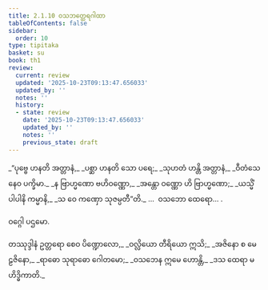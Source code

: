 ```yaml
---
title: 2.1.10 ဝသဘတ္ထေရဂါထာ
tableOfContents: false
sidebar:
  order: 10
type: tipitaka
basket: su
book: th1
review:
  current: review
  updated: '2025-10-23T09:13:47.656033'
  updated_by: ''
  notes: ''
  history:
  - state: review
    date: '2025-10-23T09:13:47.656033'
    updated_by: ''
    notes: ''
    previous_state: draft
---
```



<ReviewStatus review={frontmatter.review} showDetails={true} />

<HypothesisAnnotation frontmatter={frontmatter} />

<DynamicBreadcrumb />

<Division number="139" book="th1" e="ch" v="19" p="249">

<Paragraph number="301" type="verses" book="th1">
_“ပုဗ္ဗေ ဟနတိ အတ္တာနံ,_  
_ပစ္ဆာ ဟနတိ သော ပရေ;_  
_သုဟတံ ဟန္တိ အတ္တာနံ,_  
_ဝီတံသေနေဝ ပက္ခိမာ._  

</Paragraph>

</Division>
<Division number="140" book="th1" e="ch" v="19" p="249">

<Paragraph number="302" type="verses" book="th1">
_န ဗြာဟ္မဏော ဗဟိဝဏ္ဏော,_  
_အန္တော ဝဏ္ဏော ဟိ ဗြာဟ္မဏော;_  
_ယသ္မိံ ပါပါနိ ကမ္မာနိ,_  
_သ ဝေ ကဏှော သုဇမ္ပတီ”တိ._  


</Paragraph>
</Division>

<Paragraph number="303" type="center" book="th1">
…  ဝသဘော ထေရော… .

  
ဝဂ္ဂေါ ပဌမော.



</Paragraph>

<Paragraph number="304" type="center" book="th1">
တဿုဒ္ဒါနံ


</Paragraph>

<Paragraph number="305" type="verses" book="th1">
ဥတ္တရော စေဝ ပိဏ္ဍောလော,_  
_ဝလ္လိယော တီရိယော ဣသိ;_  
_အဇိနော စ မေဠဇိနော,_  
_ရာဓော သုရာဓော ဂေါတမော;_  
_ဝသဘေန ဣမေ ဟောန္တိ,_  
_ဒသ ထေရာ မဟိဒ္ဓိကာတိ._
</Paragraph>